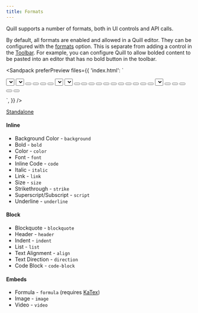 ```yaml
---
title: Formats
---
```


Quill supports a number of formats, both in UI controls and API calls.

By default, all formats are enabled and allowed in a Quill editor. They can be configured with the [formats](/docs/configuration/#formats) option. This is separate from adding a control in the [Toolbar](/docs/modules/toolbar/). For example, you can configure Quill to allow bolded content to be pasted into an editor that has no bold button in the toolbar.

<Sandpack
  preferPreview
  files={{
'index.html': `
<link href="/styles.css" rel="stylesheet" />
<link href="{{site.cdn}}/quill.snow.css" rel="stylesheet" />
<script src="{{site.highlightjs}}/highlight.min.js"></script>
<script src="{{site.cdn}}/quill.js"></script>
<link
  rel="stylesheet"
  href="{{site.highlightjs}}/styles/atom-one-dark.min.css"
/>
<script src="{{site.katex}}/katex.min.js"></script>
<link rel="stylesheet" href="{{site.katex}}/katex.min.css" />

<div id="toolbar-container">
  <span class="ql-formats">
    <select class="ql-font"></select>
    <select class="ql-size"></select>
  </span>
  <span class="ql-formats">
    <button class="ql-bold"></button>
    <button class="ql-italic"></button>
    <button class="ql-underline"></button>
    <button class="ql-strike"></button>
  </span>
  <span class="ql-formats">
    <select class="ql-color"></select>
    <select class="ql-background"></select>
  </span>
  <span class="ql-formats">
    <button class="ql-script" value="sub"></button>
    <button class="ql-script" value="super"></button>
  </span>
  <span class="ql-formats">
    <button class="ql-header" value="1"></button>
    <button class="ql-header" value="2"></button>
    <button class="ql-blockquote"></button>
    <button class="ql-code-block"></button>
  </span>
  <span class="ql-formats">
    <button class="ql-list" value="ordered"></button>
    <button class="ql-list" value="bullet"></button>
    <button class="ql-indent" value="-1"></button>
    <button class="ql-indent" value="+1"></button>
  </span>
  <span class="ql-formats">
    <button class="ql-direction" value="rtl"></button>
    <select class="ql-align"></select>
  </span>
  <span class="ql-formats">
    <button class="ql-link"></button>
    <button class="ql-image"></button>
    <button class="ql-video"></button>
    <button class="ql-formula"></button>
  </span>
  <span class="ql-formats">
    <button class="ql-clean"></button>
  </span>
</div>
<div id="editor">
</div>

<!-- Initialize Quill editor -->
<script>
  const quill = new Quill('#editor', {
    modules: {
      syntax: true,
      toolbar: '#toolbar-container',
    },
    placeholder: 'Compose an epic...',
    theme: 'snow',
  });
</script>
`,
  }}
/>

<a className="standalone-link" href="/standalone/full/">
  Standalone
</a>

#### Inline

- Background Color - `background`
- Bold - `bold`
- Color - `color`
- Font - `font`
- Inline Code - `code`
- Italic - `italic`
- Link - `link`
- Size - `size`
- Strikethrough - `strike`
- Superscript/Subscript - `script`
- Underline - `underline`

#### Block

- Blockquote - `blockquote`
- Header - `header`
- Indent - `indent`
- List - `list`
- Text Alignment - `align`
- Text Direction - `direction`
- Code Block - `code-block`

#### Embeds

- Formula - `formula` (requires [KaTex](https://katex.org/))
- Image - `image`
- Video - `video`

